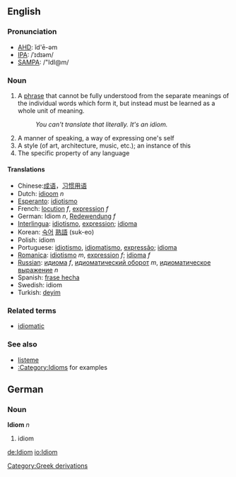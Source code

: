 {{wikipedia}}
==English==
===Pronunciation===
*[[w:AHD|AHD]]: ĭd'ē-əm
*[[w:IPA|IPA]]: /ˈɪdɪəm/
*[[w:SAMPA|SAMPA]]: /"IdI@m/

=== Noun ===
# A [[phrase]] that cannot be fully understood from the separate meanings of the individual words which form it, but instead must be learned as a whole unit of meaning.
#: ''You can't translate that literally.  It's an idiom.''
# A manner of speaking, a way of expressing one's self
# A style (of art, architecture, music, etc.); an instance of this
# The specific property of any language

==== Translations ====
*Chinese:[[成语]]，[[习惯用语]]
*Dutch: [[idioom]] ''n''
*[[Esperanto]]: [[idiotismo]]
*French: [[locution]] ''f'', [[expression]] ''f''
*German: Idiom ''n'', [[Redewendung]] ''f''
*[[Interlingua]]: [[idiotismo]], [[expression]]; [[idioma]]
*Korean: [[숙어]] [[熟語]] (suk-eo)
*Polish: idiom
*Portuguese: [[idiotismo]], [[idiomatismo]], [[expressão]]; [[idioma]]
*[[Romanica]]: [[idiotismo]] ''m'', [[expression]] ''f''; [[idioma]] ''f''
*[[Russian]]: [[идиома]] ''f'', [[идиоматический оборот]] ''m'', [[идиоматическое выражение]] ''n''
*Spanish: [[frase hecha]] <!-- is frase hecha a frase hecha? :) -->
*Swedish: idiom
*Turkish: [[deyim]]

=== Related terms ===
*[[idiomatic]]

===See also===
*[[listeme]]
*[[:Category:Idioms]] for examples

==German==
===Noun===
'''Idiom''' ''n''

#idiom

[[Category:Greek derivations]]

[[de:Idiom]]
[[io:Idiom]]